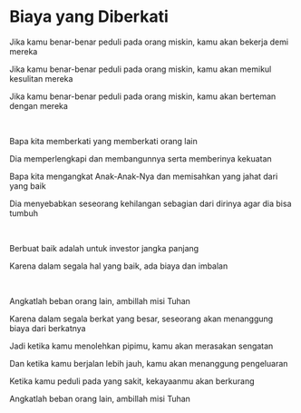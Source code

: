 # Biaya yang Diberkati

Jika kamu benar-benar peduli pada orang miskin, kamu akan bekerja demi mereka

Jika kamu benar-benar peduli pada orang miskin, kamu akan memikul kesulitan mereka

Jika kamu benar-benar peduli pada orang miskin, kamu akan berteman dengan mereka

<p></p>

<br />

Bapa kita memberkati yang memberkati orang lain

Dia memperlengkapi dan membangunnya serta memberinya kekuatan

Bapa kita mengangkat Anak-Anak-Nya dan memisahkan yang jahat dari yang baik

Dia menyebabkan seseorang kehilangan sebagian dari dirinya agar dia bisa tumbuh

<br />

Berbuat baik adalah untuk investor jangka panjang

Karena dalam segala hal yang baik, ada biaya dan imbalan

<br />

Angkatlah beban orang lain, ambillah misi Tuhan

Karena dalam segala berkat yang besar, seseorang akan menanggung biaya dari berkatnya

Jadi ketika kamu menolehkan pipimu, kamu akan merasakan sengatan

Dan ketika kamu berjalan lebih jauh, kamu akan menanggung pengeluaran

Ketika kamu peduli pada yang sakit, kekayaanmu akan berkurang

Angkatlah beban orang lain, ambillah misi Tuhan